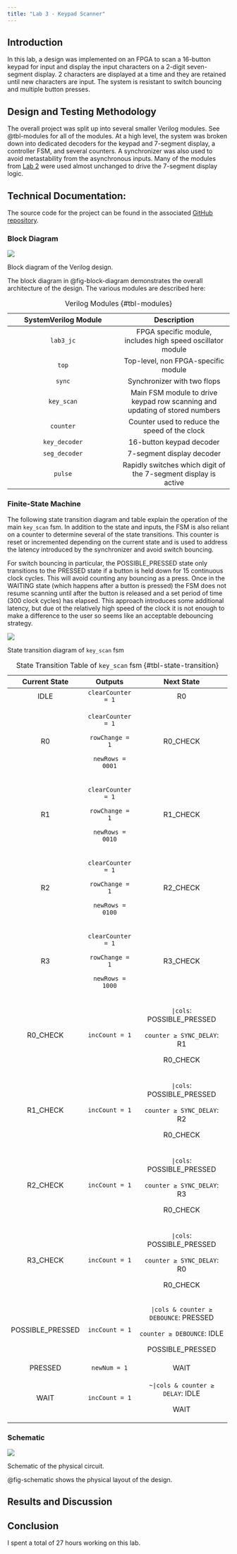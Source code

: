 ```yaml
---
title: "Lab 3 - Keypad Scanner"
---
```


## Introduction

In this lab, a design was implemented on an FPGA to scan a 16-button keypad for input and display the input characters on a 2-digit seven-segment display. 2 characters are displayed at a time and they are retained until new characters are input. The system is resistant to switch bouncing and multiple button presses.


## Design and Testing Methodology

The overall project was split up into several smaller Verilog modules. See @tbl-modules for all of the modules. At a high level, the system was broken down into dedicated decoders for the keypad and 7-segment display, a controller FSM, and several counters. A synchronizer was also used to avoid metastability from the asynchronous inputs. Many of the modules from [Lab 2](https://github.com/jordancarlin/e155-lab2) were used almost unchanged to drive the 7-segment display logic.

<!-- The physical design was setup to ensure that the maximum current from the FPGA pins was not exceeded, which necessitated the use of transistors to drive the 7-segment displays.

The Verilog modules were tested using a testbench that applied testvectors covering most corner cases (extremes in this case) along with several other random vectors. It did not seem necessary to test every possible input combination as that number quickly explodes. The physical design was tested using a wide variety of different possible inputs. -->

## Technical Documentation:

The source code for the project can be found in the associated [GitHub repository](https://github.com/jordancarlin/e155-lab3).

### Block Diagram

::: {#fig-block-diagram}
![](images/block-diagram.png)

Block diagram of the Verilog design.
:::

The block diagram in @fig-block-diagram demonstrates the overall architecture of the design.
The various modules are described here:

| SystemVerilog Module | Description |
|:----:|:----:|
| `lab3_jc` | FPGA specific module, includes high speed oscillator module |
| `top` | Top-level, non FPGA-specific module |
| `sync` | Synchronizer with two flops |
| `key_scan` | Main FSM module to drive keypad row scanning and updating of stored numbers |
| `counter` | Counter used to reduce the speed of the clock |
| `key_decoder` | 16-button keypad decoder |
| `seg_decoder` | 7-segment display decoder |
| `pulse` | Rapidly switches which digit of the 7-segment display is active |

: Verilog Modules {#tbl-modules}

### Finite-State Machine

The following state transition diagram and table explain the operation of the main `key_scan` fsm. In addition to the state and inputs, the FSM is also reliant on a counter to determine several of the state transitions. This counter is reset or incremented depending on the current state and is used to address the latency introduced by the synchronizer and avoid switch bouncing.

For switch bouncing in particular, the POSSIBLE_PRESSED state only transitions to the PRESSED state if a button is held down for 15 continuous clock cycles. This will avoid counting any bouncing as a press. Once in the WAITING state (which happens after a button is pressed) the FSM does not resume scanning until after the button is released and a set period of time (300 clock cycles) has elapsed. This approach introduces some additional latency, but due ot the relatively high speed of the clock it is not enough to make a difference to the user so seems like an acceptable debouncing strategy.

::: {#fig-fsm}
![](images/fsm.png)

State transition diagram of `key_scan` fsm
:::

+------------------+--------------------+---------------------------------------+
| Current State    | Outputs            | Next State                            |
+:================:+:==================:+:=====================================:+
| IDLE             | `clearCounter = 1` | R0                                    |
+------------------+--------------------+---------------------------------------+
| R0               | `clearCounter = 1` | R0_CHECK                              |
|                  |                    |                                       |
|                  | `rowChange = 1`    |                                       |
|                  |                    |                                       |
|                  | `newRows = 0001`   |                                       |
+------------------+--------------------+---------------------------------------+
| R1               | `clearCounter = 1` | R1_CHECK                              |
|                  |                    |                                       |
|                  | `rowChange = 1`    |                                       |
|                  |                    |                                       |
|                  | `newRows = 0010`   |                                       |
+------------------+--------------------+---------------------------------------+
| R2               | `clearCounter = 1` | R2_CHECK                              |
|                  |                    |                                       |
|                  | `rowChange = 1`    |                                       |
|                  |                    |                                       |
|                  | `newRows = 0100`   |                                       |
+------------------+--------------------+---------------------------------------+
| R3               | `clearCounter = 1` | R3_CHECK                              |
|                  |                    |                                       |
|                  | `rowChange = 1`    |                                       |
|                  |                    |                                       |
|                  | `newRows = 1000`   |                                       |
+------------------+--------------------+---------------------------------------+
| R0_CHECK         | `incCount = 1`     | `|cols`: POSSIBLE_PRESSED             |
|                  |                    |                                       |
|                  |                    | `counter ≥ SYNC_DELAY`: R1            |
|                  |                    |                                       |
|                  |                    | R0_CHECK                              |
+------------------+--------------------+---------------------------------------+
| R1_CHECK         | `incCount = 1`     | `|cols`: POSSIBLE_PRESSED             |
|                  |                    |                                       |
|                  |                    | `counter ≥ SYNC_DELAY`: R2            |
|                  |                    |                                       |
|                  |                    | R0_CHECK                              |
+------------------+--------------------+---------------------------------------+
| R2_CHECK         | `incCount = 1`     | `|cols`: POSSIBLE_PRESSED             |
|                  |                    |                                       |
|                  |                    | `counter ≥ SYNC_DELAY`: R3            |
|                  |                    |                                       |
|                  |                    | R0_CHECK                              |
+------------------+--------------------+---------------------------------------+
| R3_CHECK         | `incCount = 1`     | `|cols`: POSSIBLE_PRESSED             |
|                  |                    |                                       |
|                  |                    | `counter ≥ SYNC_DELAY`: R0            |
|                  |                    |                                       |
|                  |                    | R0_CHECK                              |
+------------------+--------------------+---------------------------------------+
| POSSIBLE_PRESSED | `incCount = 1`     | `|cols & counter ≥ DEBOUNCE`: PRESSED |
|                  |                    |                                       |
|                  |                    | `counter ≥ DEBOUNCE`: IDLE            |
|                  |                    |                                       |
|                  |                    | POSSIBLE_PRESSED                      |
+------------------+--------------------+---------------------------------------+
| PRESSED          | `newNum = 1`       | WAIT                                  |
+------------------+--------------------+---------------------------------------+
| WAIT             | `incCount = 1`     | `~|cols & counter ≥ DELAY`: IDLE      |
|                  |                    |                                       |
|                  |                    | WAIT                                  |
+------------------+--------------------+---------------------------------------+

: State Transition Table of `key_scan` fsm {#tbl-state-transition}



### Schematic
::: {#fig-schematic}
![](images/schematic.png)

Schematic of the physical circuit.
:::

@fig-schematic shows the physical layout of the design.

<!-- - An internal 100 k$\Omega$ pullup resistor was used to ensure the input switches were not floating.
- The transistors were connected to the FPGA through a 330 $\Omega$ current-limiting resistor to ensure that they didn't pull more than 8 mA, the maximum the FPGA I/O pins can supply (see table 4.13 of the FPGA [datasheet](https://hmc-e155.github.io/assets/doc/FPGA-DS-02008-2-0-iCE40-UltraPlus-Family-Data-Sheet.pdf)). Per their [datasheet](https://www.onsemi.com/pdf/datasheet/2n3906-d.pdf), the transistors have a voltage drop of 0.65 V, so 330 $\Omega$ works perfectly based on Ohm's Law.
- The LEDs in the 7-segment display have a voltage drop of 2.1 V ([datasheet](https://www.alldatasheet.com/datasheet-pdf/view/118288/HP/HDSP-5721.html)), so a current-limiting resistor of 150 $\Omega$ limits the current through the FPGA to 8 mA.
- The output LEDs for the sum have a voltage drop of 2.35 V ([datasheet](https://www.lumex.com/datasheet/SSA-LXB10HW-GF+LP)), so 120 $\Omega$ current-limiting resistors were selected. -->

## Results and Discussion

<!-- ### Testbench Simulation

::: {#fig-testbench}

![](images/testbench.png)

A screenshot of a QuestaSim simulation.
:::

@fig-testbench shows a screenshot of the QuestaSim simulation validating the Verilog. The physical design works when deployed on the FPGA. The design meets all intended design objectives and specifications. -->

## Conclusion

<!-- The design successfully displays two digits on the 7-segment display at the same time with only one set of pins by utilizing time-multiplexing. The LEDs show the correct sum for all input digits. -->

I spent a total of 27 hours working on this lab.
